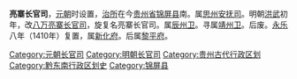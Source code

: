 '''亮寨长官司'''，[[元朝|元朝]]时设置，[[治所|治所]]在今[[贵州省|贵州省]][[锦屏县|锦屏县]]南。属[[思州安抚司|思州安抚司]]。明朝[[洪武|洪武]]初年，改[[八万亮寨长官司|八万亮寨长官司]]，旋复名亮寨长官司。属[[辰州卫|辰州卫]]。寻属[[靖州卫|靖州卫]]。后废。[[永乐_(明朝)|永乐]]八年（1410年）复置，属[[新化府|新化府]]。后属[[黎平府|黎平府]]。 

{{贵州行政区划小作品}}
[[Category:元朝长官司|Category:元朝长官司]]
[[Category:明朝长官司|Category:明朝长官司]]
[[Category:贵州古代行政区划|Category:贵州古代行政区划]] 
[[Category:黔东南行政区划史|Category:黔东南行政区划史]] 
[[Category:锦屏县|Category:锦屏县]]